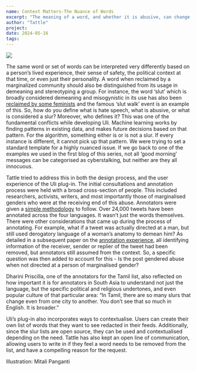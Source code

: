 ```yaml
---
name: Context Matters-The Nuance of Words
excerpt: "The meaning of a word, and whether it is abusive, can change according to context. How can MachineLearning tools incorporate this nuance?"
author: "Tattle"
project: 
date: 2024-05-16
tags: 
---
```



<ContentPageShell>
  
![](/Illustration-context-matters.png)
  
The same word or set of words can be interpreted very differently based on a person’s lived experience, their sense of safety, the political context at that time, or even just their personality. A word when reclaimed by a marginalized community should also be distinguished from its usage in demeaning and stereotyping a group. For instance, the word ‘slut’ which is broadly considered demeaning and misogynistic in its use has also been [reclaimed by some feminists](https://feminisminindia.com/2020/02/04/feel-liberated-reclaiming-slut-shaming-slang-words/) and the famous ‘slut walk’ event is an example of this. 
So, how do you define what is hate speech, what is abusive, or what is considered a slur? Moreover, who defines it? 
This was one of the fundamental conflicts while developing Uli. Machine learning works by finding patterns in existing data, and makes future decisions based on that pattern. For the algorithm, something either is or is not a slur. If every instance is different, it cannot pick up that pattern. We were trying to set a standard template for a highly nuanced issue. If we go back to one of the examples we used in the first blog of this series, not all ‘good morning’ messages can be categorised as cyberstalking, but neither are they all innocuous. 

Tattle tried to address this in both the design process, and the user experience of the Uli plug-in. 
The initial consultations and annotation process were held with a broad cross-section of people. This included researchers, activists, writers, and most importantly those of marginalised genders who were at the receiving end of this abuse. 
Annotators were given a [simple methodology](https://docs.google.com/document/d/18H4TlLFB2GXK054oMj1uXVJ2OCFW08Gi/edit) to follow. Over 24,000 tweets have been annotated across the four languages. 
It wasn’t just the words themselves. There were other considerations that came up during the process of annotating. 
For example, what if a tweet was actually directed at a man, but still used derogatory language of a woman’s anatomy to demean him? As detailed in a subsequent paper on the [annotation experience](https://arxiv.org/abs/2311.09086), all identifying information of the receiver, sender or replier of the tweet had been removed, but annotators still assumed from the context. So, a specific question was then added to account for this - Is the post gendered abuse when not directed at a person of marginalised gender?

Dharini Priscilla, one of the annotators for the Tamil list, also reflected on how important it is for annotators in South Asia to understand not just the language, but the specific political and religious undertones, and even popular culture of that particular area: “In Tamil, there are so many slurs that change even from one city to another. You don’t see that so much in English. It is broader.” 

Uli’s plug-in also incorporates ways to contextualise. Users can create their own list of words that they want to see redacted in their feeds. Additionally, since the slur lists are open source, they can be used and contextualised depending on the need. Tattle has also kept an open line of communication, allowing users to write in if they feel a word needs to be removed from the list, and have a compelling reason for the request. 

Illustration: Mitali Panganti

</ContentPageShell>


